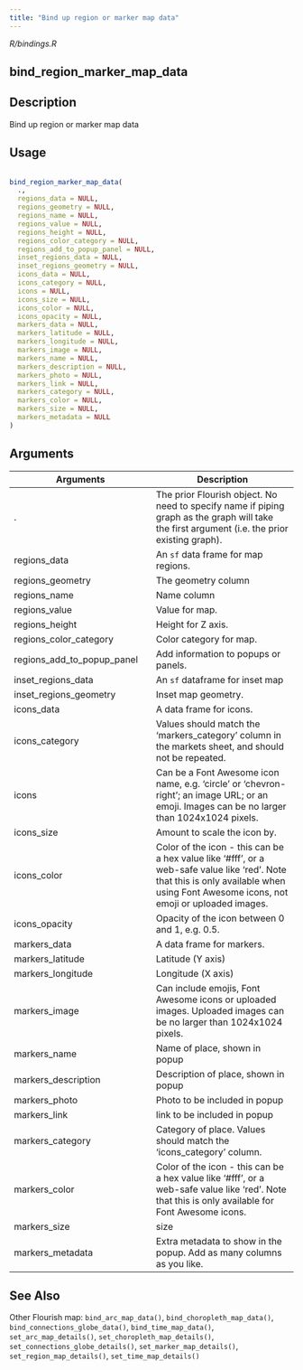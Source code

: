 ```yaml
---
title: "Bind up region or marker map data"
---
```


*R/bindings.R*

## bind_region_marker_map_data

## Description
 Bind up region or marker map data 


## Usage
```r
 
bind_region_marker_map_data( 
  ., 
  regions_data = NULL, 
  regions_geometry = NULL, 
  regions_name = NULL, 
  regions_value = NULL, 
  regions_height = NULL, 
  regions_color_category = NULL, 
  regions_add_to_popup_panel = NULL, 
  inset_regions_data = NULL, 
  inset_regions_geometry = NULL, 
  icons_data = NULL, 
  icons_category = NULL, 
  icons = NULL, 
  icons_size = NULL, 
  icons_color = NULL, 
  icons_opacity = NULL, 
  markers_data = NULL, 
  markers_latitude = NULL, 
  markers_longitude = NULL, 
  markers_image = NULL, 
  markers_name = NULL, 
  markers_description = NULL, 
  markers_photo = NULL, 
  markers_link = NULL, 
  markers_category = NULL, 
  markers_color = NULL, 
  markers_size = NULL, 
  markers_metadata = NULL 
) 
```

## Arguments
|Arguments|Description|
|---|---|
| . | The prior Flourish object. No need to specify name if piping graph as the graph will take the first argument (i.e. the prior existing graph). |
| regions_data | An `sf` data frame for map regions. |
| regions_geometry | The geometry column |
| regions_name | Name column |
| regions_value | Value for map. |
| regions_height | Height for Z axis. |
| regions_color_category | Color category for map. |
| regions_add_to_popup_panel | Add information to popups or panels. |
| inset_regions_data | An `sf` dataframe for inset map |
| inset_regions_geometry | Inset map geometry. |
| icons_data | A data frame for icons. |
| icons_category | Values should match the 'markers_category' column in the markets sheet, and should not be repeated. |
| icons | Can be a Font Awesome icon name, e.g. 'circle' or 'chevron-right'; an image URL; or an emoji. Images can be no larger than 1024x1024 pixels. |
| icons_size | Amount to scale the icon by. |
| icons_color | Color of the icon - this can be a hex value like '#fff', or a web-safe value like 'red'. Note that this is only available when using Font Awesome icons, not emoji or uploaded images. |
| icons_opacity | Opacity of the icon between 0 and 1, e.g. 0.5. |
| markers_data | A data frame for markers. |
| markers_latitude | Latitude (Y axis) |
| markers_longitude | Longitude (X axis) |
| markers_image | Can include emojis, Font Awesome icons or uploaded images. Uploaded images can be no larger than 1024x1024 pixels. |
| markers_name | Name of place, shown in popup |
| markers_description | Description of place, shown in popup |
| markers_photo | Photo to be included in popup |
| markers_link | link to be included in popup |
| markers_category | Category of place. Values should match the 'icons_category' column. |
| markers_color | Color of the icon - this can be a hex value like '#fff', or a web-safe value like 'red'. Note that this is only available for Font Awesome icons. |
| markers_size | size |
| markers_metadata | Extra metadata to show in the popup. Add as many columns as you like. |






## See Also
 Other Flourish map:  `bind_arc_map_data()`, `bind_choropleth_map_data()`, `bind_connections_globe_data()`, `bind_time_map_data()`, `set_arc_map_details()`, `set_choropleth_map_details()`, `set_connections_globe_details()`, `set_marker_map_details()`, `set_region_map_details()`, `set_time_map_details()` 


